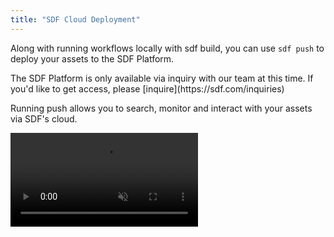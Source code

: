 ```yaml
---
title: "SDF Cloud Deployment"
---
```


Along with running workflows locally with sdf build, you can use `sdf push` to deploy your assets to the SDF Platform.

<Note>
The SDF Platform is only available via inquiry with our team at this time. If you'd like to get access, please [inquire](https://sdf.com/inquiries)
</Note>

Running push allows you to search, monitor and interact with your assets via SDF's cloud.

<video autoPlay muted src="https://cdn.sdf.com/vid/lineage-vid.mov" />

## What is Push?

SDF Push is just like running `sdf compile`, but with the intention of deploying your assets to the SDF Cloud.

<Info>
Before you can deploy your assets to the SDF Cloud, you'll need to authenticate with the platform. Follow our guide on [authentication](/guide/authentication) to get started.
</Info>

## Deploying Your Workspace

Deploying your workspace is easy. All of the flags associated with the [sdf compile](/reference/sdf-cli#sdf-compile) also work with push, but push has a few extra functionalities and tweaks to watch out for. Let's take a look at the following example:

> First, we'll [authenticate with the platform](/guide/authentication).
```shell
sdf auth login
```

> Next, let's create a sample project with the sample `deploy_sample`
```shell
sdf new deploy_sample
```

> Next, let's take a look at the workspace.sdf.yml file
```yaml
workspace:
  name: hello
  edition: "1.1"
  includes:
     - path: src/
```
> You'll notice that `name` is required. The `name` field is the name of your workspace.

> Now, let's push our tables to the SDF Platform
```shell
sdf push
```
